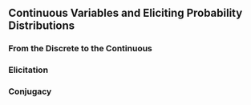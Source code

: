## Continuous Variables and Eliciting Probability Distributions

### From the Discrete to the Continuous

### Elicitation

### Conjugacy



